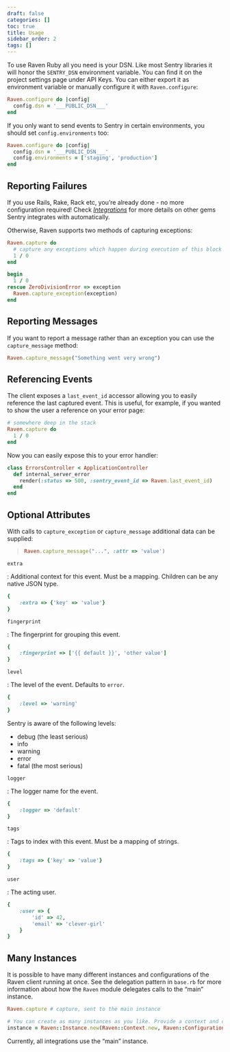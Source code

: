 ```yaml
---
draft: false
categories: []
toc: true
title: Usage
sidebar_order: 2
tags: []
---
```

To use Raven Ruby all you need is your DSN. Like most Sentry libraries it will honor the `SENTRY_DSN` environment variable. You can find it on the project settings page under API Keys. You can either export it as environment variable or manually configure it with `Raven.configure`:

```ruby
Raven.configure do |config|
  config.dsn = '___PUBLIC_DSN___'
end
```

If you only want to send events to Sentry in certain environments, you should set `config.environments` too:

```ruby
Raven.configure do |config|
  config.dsn = '___PUBLIC_DSN___'
  config.environments = ['staging', 'production']
end
```

## Reporting Failures

If you use Rails, Rake, Rack etc, you’re already done - no more configuration required! Check [_Integrations_](/clients/ruby/integrations/) for more details on other gems Sentry integrates with automatically.

Otherwise, Raven supports two methods of capturing exceptions:

```ruby
Raven.capture do
  # capture any exceptions which happen during execution of this block
  1 / 0
end

begin
  1 / 0
rescue ZeroDivisionError => exception
  Raven.capture_exception(exception)
end
```

## Reporting Messages

If you want to report a message rather than an exception you can use the `capture_message` method:

```ruby
Raven.capture_message("Something went very wrong")
```

## Referencing Events

The client exposes a `last_event_id` accessor allowing you to easily reference the last captured event. This is useful, for example, if you wanted to show the user a reference on your error page:

```ruby
# somewhere deep in the stack
Raven.capture do
  1 / 0
end
```

Now you can easily expose this to your error handler:

```ruby
class ErrorsController < ApplicationController
  def internal_server_error
    render(:status => 500, :sentry_event_id => Raven.last_event_id)
  end
end
```

## Optional Attributes

With calls to `capture_exception` or `capture_message` additional data can be supplied:

> ```ruby
> Raven.capture_message("...", :attr => 'value')
> ```

`extra`

: Additional context for this event. Must be a mapping. Children can be any native JSON type.

  ```ruby
  {
      :extra => {'key' => 'value'}
  }
  ```

`fingerprint`

: The fingerprint for grouping this event.

  ```ruby
  {
      :fingerprint => ['{{ default }}', 'other value']
  }
  ```

`level`

: The level of the event. Defaults to `error`.

  ```ruby
  {
      :level => 'warning'
  }
  ```

  Sentry is aware of the following levels:

  -   debug (the least serious)
  -   info
  -   warning
  -   error
  -   fatal (the most serious)

`logger`

: The logger name for the event.

  ```ruby
  {
      :logger => 'default'
  }
  ```

`tags`

: Tags to index with this event. Must be a mapping of strings.

  ```ruby
  {
      :tags => {'key' => 'value'}
  }
  ```

`user`

: The acting user.

  ```ruby
  {
      :user => {
          'id' => 42,
          'email' => 'clever-girl'
      }
  }
  ```

## Many Instances

It is possible to have many different instances and configurations of the Raven client running at once. See the delegation pattern in `base.rb` for more information about how the `Raven` module delegates calls to the “main” instance.

```ruby
Raven.capture # capture, sent to the main instance

# You can create as many instances as you like. Provide a context and config.
instance = Raven::Instance.new(Raven::Context.new, Raven::Configuration.new)
```

Currently, all integrations use the “main” instance.

